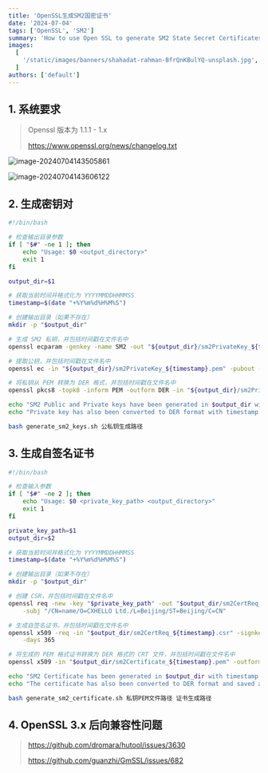 ```yaml
---
title: 'OpenSSL生成SM2国密证书'
date: '2024-07-04'
tags: ['OpenSSL', 'SM2']
summary: 'How to use Open SSL to generate SM2 State Secret Certificates.'
images:
  [
    '/static/images/banners/shahadat-rahman-BfrQnKBulYQ-unsplash.jpg',
  ]
authors: ['default']
---
```


## 1. 系统要求

> Openssl 版本为 1.1.1 - 1.x
>
> https://www.openssl.org/news/changelog.txt

![image-20240704143505861](https://cxhello.oss-cn-beijing.aliyuncs.com/image/image-20240704143505861.png)

![image-20240704143606122](https://cxhello.oss-cn-beijing.aliyuncs.com/image/image-20240704143606122.png)

## 2. 生成密钥对

```bash
#!/bin/bash

# 检查输出目录参数
if [ "$#" -ne 1 ]; then
    echo "Usage: $0 <output_directory>"
    exit 1
fi

output_dir=$1

# 获取当前时间并格式化为 YYYYMMDDHHMMSS
timestamp=$(date "+%Y%m%d%H%M%S")

# 创建输出目录（如果不存在）
mkdir -p "$output_dir"

# 生成 SM2 私钥，并包括时间戳在文件名中
openssl ecparam -genkey -name SM2 -out "${output_dir}/sm2PrivateKey_${timestamp}.pem"

# 提取公钥，并包括时间戳在文件名中
openssl ec -in "${output_dir}/sm2PrivateKey_${timestamp}.pem" -pubout -out "${output_dir}/sm2PublicKey_${timestamp}.pem"

# 将私钥从 PEM 转换为 DER 格式，并包括时间戳在文件名中
openssl pkcs8 -topk8 -inform PEM -outform DER -in "${output_dir}/sm2PrivateKey_${timestamp}.pem" -out "${output_dir}/sm2PrivateKey_${timestamp}.der" -nocrypt

echo "SM2 Public and Private keys have been generated in $output_dir with timestamp $timestamp"
echo "Private key has also been converted to DER format with timestamp."
```

```bash
bash generate_sm2_keys.sh 公私钥生成路径
```

## 3. 生成自签名证书

```bash
#!/bin/bash

# 检查输入参数
if [ "$#" -ne 2 ]; then
    echo "Usage: $0 <private_key_path> <output_directory>"
    exit 1
fi

private_key_path=$1
output_dir=$2

# 获取当前时间并格式化为 YYYYMMDDHHMMSS
timestamp=$(date "+%Y%m%d%H%M%S")

# 创建输出目录（如果不存在）
mkdir -p "$output_dir"

# 创建 CSR，并包括时间戳在文件名中
openssl req -new -key "$private_key_path" -out "$output_dir/sm2CertReq_${timestamp}.csr" \
    -subj "/CN=name/O=CXHELLO Ltd./L=Beijing/ST=Beijing/C=CN"

# 生成自签名证书，并包括时间戳在文件名中
openssl x509 -req -in "$output_dir/sm2CertReq_${timestamp}.csr" -signkey "$private_key_path" -out "$output_dir/sm2Certificate_${timestamp}.pem" \
    -days 365

# 将生成的 PEM 格式证书转换为 DER 格式的 CRT 文件，并包括时间戳在文件名中
openssl x509 -in "$output_dir/sm2Certificate_${timestamp}.pem" -outform DER -out "$output_dir/sm2Certificate_${timestamp}.crt"

echo "SM2 Certificate has been generated in $output_dir with timestamp $timestamp"
echo "The certificate has also been converted to DER format and saved as sm2Certificate_${timestamp}.crt in $output_dir"
```

```bash
bash generate_sm2_certificate.sh 私钥PEM文件路径 证书生成路径
```

## 4. OpenSSL 3.x 后向兼容性问题

> https://github.com/dromara/hutool/issues/3630
>
> https://github.com/guanzhi/GmSSL/issues/682
